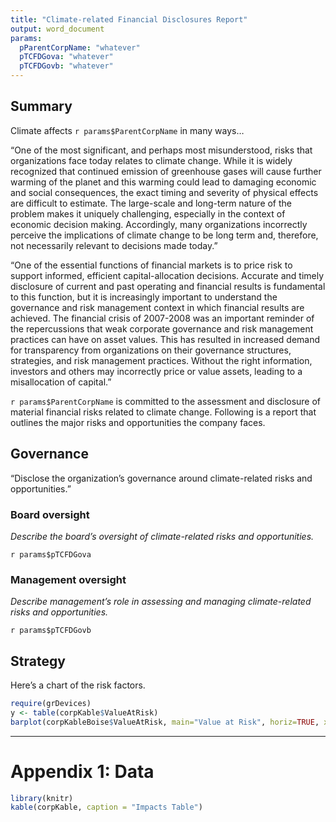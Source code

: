 ```yaml
---
title: "Climate-related Financial Disclosures Report"
output: word_document
params:
  pParentCorpName: "whatever"
  pTCFDGova: "whatever"
  pTCFDGovb: "whatever"
---
```


## Summary
Climate affects `r params$ParentCorpName` in many ways...

"One of the most significant, and perhaps most misunderstood, risks that organizations face today relates to climate change. While it is widely recognized that continued emission of greenhouse gases will cause further warming of the planet and this warming could lead to damaging economic and social consequences, the exact timing and severity of physical effects are difficult to estimate. The large-scale and long-term nature of the problem makes it uniquely challenging, especially in the context of economic decision making. Accordingly, many organizations incorrectly perceive the implications of climate change to be long term and, therefore, not necessarily relevant to decisions made today."

"One of the essential functions of financial markets is to price risk to support informed, efficient capital-allocation decisions. Accurate and timely disclosure of current and past operating and financial results is fundamental to this function, but it is increasingly important to understand the governance and risk management context in which financial results are achieved. The financial crisis of 2007-2008 was an important reminder of the repercussions that weak corporate governance and risk management practices can have on asset values. This has resulted in increased demand for transparency from organizations on their governance structures, strategies, and risk management practices. Without the right information, investors and others may incorrectly price or value assets, leading to a misallocation of capital."

`r params$ParentCorpName` is committed to the assessment and disclosure of material financial risks related to climate change. Following is a report that outlines the major risks and opportunities the company faces.

## Governance
"Disclose the organization’s governance around climate-related risks and opportunities."

### Board oversight
*Describe the board’s oversight of climate-related risks and opportunities.*

`r params$pTCFDGova`

### Management oversight
*Describe management’s role in assessing and managing climate-related risks and opportunities.*

`r params$pTCFDGovb`

## Strategy
Here's a chart of the risk factors.
```r
require(grDevices)
y <- table(corpKable$ValueAtRisk)
barplot(corpKableBoise$ValueAtRisk, main="Value at Risk", horiz=TRUE, xlab="$M value at risk", ylab="Risk Factor", col = heat.colors(6), names.arg = corpKableBoise$RiskFactorName, cex.names = 0.5)
```



***
# Appendix 1: Data

```r
library(knitr)
kable(corpKable, caption = "Impacts Table")
```

